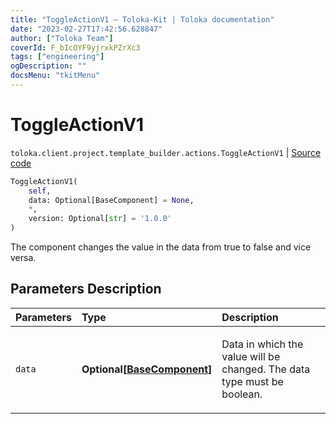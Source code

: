 ```yaml
---
title: "ToggleActionV1 — Toloka-Kit | Toloka documentation"
date: "2023-02-27T17:42:56.628847"
author: ["Toloka Team"]
coverId: F_bIcOYF9yjrxkPZrXc3
tags: ["engineering"]
ogDescription: ""
docsMenu: "tkitMenu"
---
```


# ToggleActionV1
`toloka.client.project.template_builder.actions.ToggleActionV1` | [Source code](https://github.com/Toloka/toloka-kit/blob/v1.1.4/src/client/project/template_builder/actions.py#L158)

```python
ToggleActionV1(
    self,
    data: Optional[BaseComponent] = None,
    *,
    version: Optional[str] = '1.0.0'
)
```

The component changes the value in the data from true to false and vice versa.

## Parameters Description

| Parameters | Type | Description |
| :----------| :----| :-----------|
`data`|**Optional\[[BaseComponent](/docs/toloka-kit/reference/toloka.client.project.template_builder.base.BaseComponent)\]**|<p>Data in which the value will be changed. The data type must be boolean.</p>
